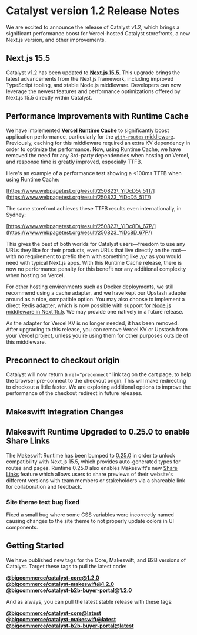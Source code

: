# Catalyst version 1.2 Release Notes

We are excited to announce the release of Catalyst v1.2, which brings a significant performance boost for Vercel-hosted Catalyst storefronts, a new Next.js version, and other improvements.



## Next.js 15.5

Catalyst v1.2 has been updated to [**Next.js 15.5**](https://nextjs.org/blog/next-15-5). This upgrade brings the latest advancements from the Next.js framework, including improved TypeScript tooling, and stable Node.js middleware. Developers can now leverage the newest features and performance optimizations offered by Next.js 15.5 directly within Catalyst.

## Performance Improvements with Runtime Cache

We have implemented [**Vercel Runtime Cache**](https://vercel.com/changelog/introducing-the-runtime-cache-api) to significantly boost application performance, particularly for the [`with-routes` middleware](https://developer.bigcommerce.com/docs/storefront/catalyst/development/middleware#with-routes). Previously, caching for this middleware required an extra KV dependency in order to optimize the performance. Now, using Runtime Cache, we have removed the need for any 3rd-party dependencies when hosting on Vercel, and response time is greatly improved, especially TTFB.

Here's an example of a performance test showing a \<100ms TTFB when using Runtime Cache:

[https://www.webpagetest.org/result/250823\_YiDcD5\_51T/](https://www.webpagetest.org/result/250823_YiDcD5_51T/)

The same storefront achieves these TTFB results even internationally, in Sydney:

[https://www.webpagetest.org/result/250823\_YiDc8D\_67P/](https://www.webpagetest.org/result/250823_YiDc8D_67P/)

This gives the best of both worlds for Catalyst users—freedom to use any URLs they like for their products, even URLs that live directly on the root—with no requirement to prefix them with something like `/p/` as you would need with typical Next.js apps. With this Runtime Cache release, there is now no performance penalty for this benefit nor any additional complexity when hosting on Vercel.

For other hosting environments such as Docker deployments, we still recommend using a cache adapter, and we have kept our Upstash adapter around as a nice, compatible option. You may also choose to implement a direct Redis adapter, which is now possible with support for [Node.js middleware in Next 15.5](https://nextjs.org/blog/next-15-5#nodejs-middleware-stable). We may provide one natively in a future release.

As the adapter for Vercel KV is no longer needed, it has been removed. After upgrading to this release, you can remove Vercel KV or Upstash from your Vercel project, unless you’re using them for other purposes outside of this middleware.

## Preconnect to checkout origin

Catalyst will now return a `rel=”preconnect”` link tag on the cart page, to help the browser pre-connect to the checkout origin. This will make redirecting to checkout a little faster. We are exploring additional options to improve the performance of the checkout redirect in future releases.

## Makeswift Integration Changes

## Makeswift Runtime Upgraded to 0.25.0 to enable Share Links

The Makeswift Runtime has been bumped to [0.25.0](https://github.com/makeswift/makeswift/releases/tag/%40makeswift%2Fruntime%400.25.0) in order to unlock compatibility with Next.js 15.5, which provides auto-generated types for routes and pages. Runtime 0.25.0 also enables Makeswift's new [Share Links](https://docs.makeswift.com/product/sharing) feature which allows users to share previews of their website's different versions with team members or stakeholders via a shareable link for collaboration and feedback.

### Site theme text bug fixed

Fixed a small bug where some CSS variables were incorrectly named causing changes to the site theme to not properly update colors in UI components.

## Getting Started

We have published new tags for the Core, Makeswift, and B2B versions of Catalyst. Target these tags to pull the latest code:

[**@bigcommerce/catalyst-core@1.2.0**](https://github.com/bigcommerce/catalyst/releases/tag/%40bigcommerce%2Fcatalyst-core%401.2.0)  
[**@bigcommerce/catalyst-makeswift@1.2.0**](https://github.com/bigcommerce/catalyst/releases/tag/%40bigcommerce%2Fcatalyst-makeswift%401.2.0)  
[**@bigcommerce/catalyst-b2b-buyer-portal@1.2.0**](https://github.com/bigcommerce/catalyst/releases/tag/%40bigcommerce%2Fcatalyst-b2b-buyer-portal%401.2.0)

And as always, you can pull the latest stable release with these tags:

[**@bigcommerce/catalyst-core@latest**](https://github.com/bigcommerce/catalyst/releases/tag/%40bigcommerce%2Fcatalyst-core%40latest)  
[**@bigcommerce/catalyst-makeswift@latest**](https://github.com/bigcommerce/catalyst/releases/tag/%40bigcommerce%2Fcatalyst-makeswift%40latest)  
[**@bigcommerce/catalyst-b2b-buyer-portal@latest**](https://github.com/bigcommerce/catalyst/releases/tag/%40bigcommerce%2Fcatalyst-b2b-buyer-portal%40latest)